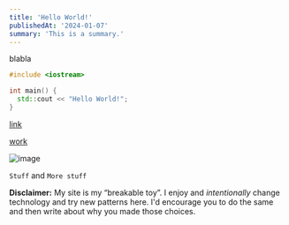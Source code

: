 ```yaml
---
title: 'Hello World!'
publishedAt: '2024-01-07'
summary: 'This is a summary.'
---
```


blabla

```cpp
#include <iostream>

int main() {
  std::cout << "Hello World!";
}
```

[link](https://google.com)

[work](/work)

![image](https://plus.unsplash.com/premium_photo-1677178660405-38e552adf46c?q=80&w=987&auto=format&fit=crop&ixlib=rb-4.0.3&ixid=M3wxMjA3fDB8MHxwaG90by1wYWdlfHx8fGVufDB8fHx8fA%3D%3D)

`Stuff` and <code>More stuff</code>

<Callout emoji="⚠️">

**Disclaimer:** My site is my “breakable toy”. I enjoy and _intentionally_ change technology and try new patterns here. I'd encourage you to do the same and then write about why you made those choices.

</Callout>